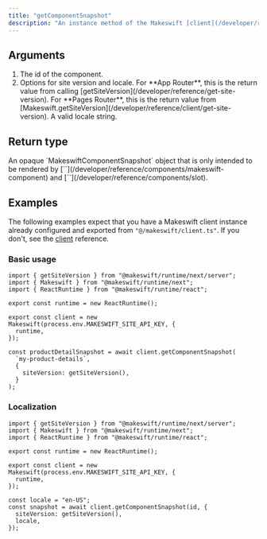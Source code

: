 ```yaml
---
title: "getComponentSnapshot"
description: "An instance method of the Makeswift [client](/developer/reference/client/constructor) that fetches a snapshot of a Makeswift component by its `id`. This snapshot is only intended to be rendered by [`<MakeswiftComponent>`](/developer/reference/components/makeswift-component) and [`<Slot>`](/developer/reference/components/slot)."
---
```



## Arguments

1. <ParamField query="id" type="string" required>
     The id of the component.
   </ParamField>
2. <ParamField query="options" type="object" required>
     Options for site version and locale.
     <Expandable>
       <ParamField query="siteVersion" type="SiteVersion" required>
         For **App Router**, this is the return value from calling
         [getSiteVersion](/developer/reference/get-site-version). For **Pages
         Router**, this is the return value from
         [Makeswift.getSiteVersion](/developer/reference/client/get-site-version).
       </ParamField>
       <ParamField query="locale" type="string">
         A valid locale string.
       </ParamField>
     </Expandable>
   </ParamField>

## Return type

<ResponseField name="snapshot" type="Promise<MakeswiftComponentSnapshot | null>">
  An opaque `MakeswiftComponentSnapshot` object that is only intended to be rendered by
  [`<MakeswiftComponent>`](/developer/reference/components/makeswift-component) and [`<Slot>`](/developer/reference/components/slot).
</ResponseField>

## Examples

The following examples expect that you have a Makeswift client instance already configured and exported from `"@/makeswift/client.ts"`. If you don't, see the [client](/developer/reference/client/constructor) reference.

### Basic usage

```tsx
import { getSiteVersion } from "@makeswift/runtime/next/server";
import { Makeswift } from "@makeswift/runtime/next";
import { ReactRuntime } from "@makeswift/runtime/react";

export const runtime = new ReactRuntime();

export const client = new Makeswift(process.env.MAKESWIFT_SITE_API_KEY, {
  runtime,
});

const productDetailSnapshot = await client.getComponentSnapshot(
  `my-product-details`,
  {
    siteVersion: getSiteVersion(),
  }
);
```

### Localization

```tsx
import { getSiteVersion } from "@makeswift/runtime/next/server";
import { Makeswift } from "@makeswift/runtime/next";
import { ReactRuntime } from "@makeswift/runtime/react";

export const runtime = new ReactRuntime();

export const client = new Makeswift(process.env.MAKESWIFT_SITE_API_KEY, {
  runtime,
});

const locale = "en-US";
const snapshot = await client.getComponentSnapshot(id, {
  siteVersion: getSiteVersion(),
  locale,
});
```
